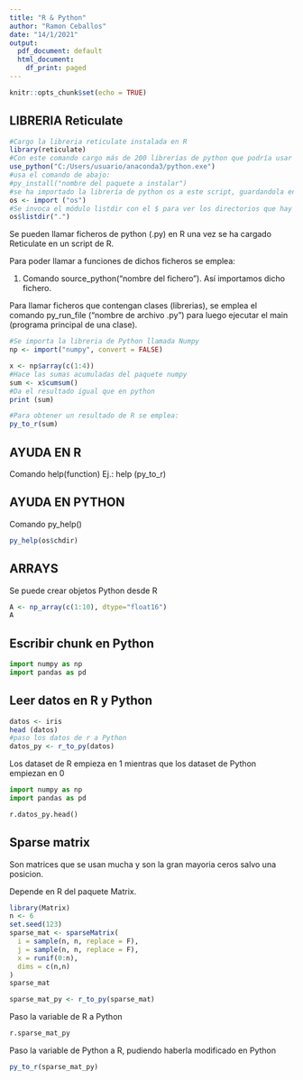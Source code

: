 ```yaml
---
title: "R & Python"
author: "Ramon Ceballos"
date: "14/1/2021"
output:
  pdf_document: default
  html_document:
    df_print: paged
---
```


```r
knitr::opts_chunk$set(echo = TRUE)
```

## LIBRERIA Reticulate

```r
#Cargo la libreria reticulate instalada en R
library(reticulate)
#Con este comando cargo más de 200 librerías de python que podría usar en este script de R
use_python("C:/Users/usuario/anaconda3/python.exe")
#usa el comando de abajo:
#py_install("nombre del paquete a instalar")
#se ha importado la librería de python os a este script, guardandola en una variable
os <- import ("os")
#Se invoca el módulo listdir con el $ para ver los directorios que hay en el lugar en el que está guardado este script
os$listdir(".")
```

Se pueden llamar ficheros de python (.py) en R una vez se ha cargado Reticulate en un script de R.

Para poder llamar a funciones de dichos ficheros se emplea:

1. Comando source_python("nombre del fichero"). Así importamos dicho fichero.

Para llamar ficheros que contengan clases (librerias), se emplea el comando py_run_file ("nombre de archivo .py") para luego ejecutar el main (programa principal de una clase).

```r
#Se importa la libreria de Python llamada Numpy
np <- import("numpy", convert = FALSE)

x <- np$array(c(1:4))
#Hace las sumas acumuladas del paquete numpy
sum <- x$cumsum()
#Da el resultado igual que en python
print (sum)

#Para obtener un resultado de R se emplea:
py_to_r(sum)
```

## AYUDA EN R
Comando help(function)
Ej.: help (py_to_r)

## AYUDA EN PYTHON
Comando py_help()

```r
py_help(os$chdir)
```

## ARRAYS
Se puede crear objetos Python desde R

```r
A <- np_array(c(1:10), dtype="float16")
A
```

## Escribir chunk en Python
```python
import numpy as np
import pandas as pd

```

## Leer datos en R y Python
```r
datos <- iris
head (datos)
#paso los datos de r a Python
datos_py <- r_to_py(datos)

```

Los dataset de R empieza en 1 mientras que los dataset de Python empiezan en 0

```python
import numpy as np
import pandas as pd

r.datos_py.head()
```

## Sparse matrix

Son matrices que se usan mucha y son la gran mayoria ceros salvo una posicion.

Depende en R del paquete Matrix.

```r
library(Matrix)
n <- 6
set.seed(123)
sparse_mat <- sparseMatrix(
  i = sample(n, n, replace = F),
  j = sample(n, n, replace = F),
  x = runif(0:n),
  dims = c(n,n)
)
sparse_mat

sparse_mat_py <- r_to_py(sparse_mat)
```

Paso la variable de R a Python

```python
r.sparse_mat_py

```

Paso la variable de Python a R, pudiendo haberla modificado en Python

```r
py_to_r(sparse_mat_py)
```


